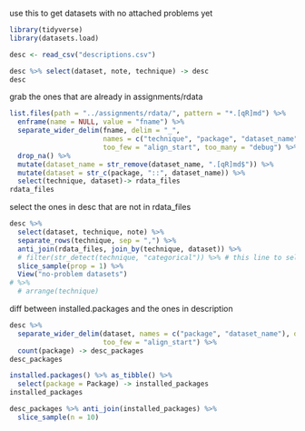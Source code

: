 use this to get datasets with no attached problems yet

```r
library(tidyverse)
library(datasets.load)
```

```r
desc <- read_csv("descriptions.csv")
```


```r
desc %>% select(dataset, note, technique) -> desc
desc
```

grab the ones that are already in assignments/rdata

```r
list.files(path = "../assignments/rdata/", pattern = "*.[qR]md") %>% 
  enframe(name = NULL, value = "fname") %>% 
  separate_wider_delim(fname, delim = "_", 
                       names = c("technique", "package", "dataset_name"), 
                       too_few = "align_start", too_many = "debug") %>%
  drop_na() %>% 
  mutate(dataset_name = str_remove(dataset_name, ".[qR]md$")) %>% 
  mutate(dataset = str_c(package, "::", dataset_name)) %>% 
  select(technique, dataset)-> rdata_files
rdata_files
```

select the ones in desc that are not in rdata_files

```r
desc %>% 
  select(dataset, technique, note) %>% 
  separate_rows(technique, sep = ",") %>% 
  anti_join(rdata_files, join_by(technique, dataset)) %>% 
  # filter(str_detect(technique, "categorical")) %>% # this line to select a technique, or use find_these
  slice_sample(prop = 1) %>% 
  View("no-problem datasets")
# %>% 
  # arrange(technique)
```

diff between installed.packages and the ones in description

```r
desc %>% 
  separate_wider_delim(dataset, names = c("package", "dataset_name"), delim = "::",
                       too_few = "align_start") %>% 
  count(package) -> desc_packages
desc_packages
```

```r
installed.packages() %>% as_tibble() %>% 
  select(package = Package) -> installed_packages
installed_packages
```

```r
desc_packages %>% anti_join(installed_packages) %>% 
  slice_sample(n = 10)
```

